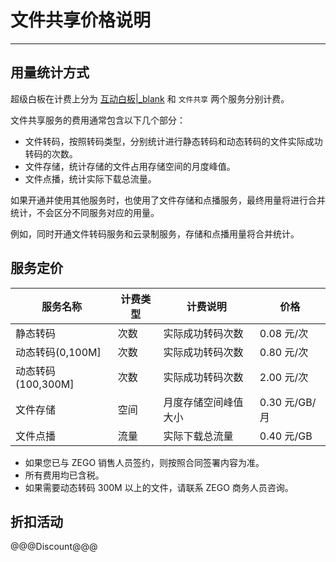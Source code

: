 # 文件共享价格说明

---

## 用量统计方式

超级白板在计费上分为 [互动白板\|_blank](!Price/whiteboard_price) 和 `文件共享` 两个服务分别计费。

文件共享服务的费用通常包含以下几个部分：

- 文件转码，按照转码类型，分别统计进行静态转码和动态转码的文件实际成功转码的次数。
- 文件存储，统计存储的文件占用存储空间的月度峰值。
- 文件点播，统计实际下载总流量。

<Note title="Note">

如果开通并使用其他服务时，也使用了文件存储和点播服务，最终用量将进行合并统计，不会区分不同服务对应的用量。

例如，同时开通文件转码服务和云录制服务，存储和点播用量将合并统计。
</Note>


## 服务定价

|服务名称|计费类型|计费说明|价格|
|-|-|-|-|
|静态转码|次数|实际成功转码次数|0.08 元/次|
|动态转码(0,100M]|次数|实际成功转码次数|0.80 元/次|
|动态转码(100,300M]|次数|实际成功转码次数|2.00 元/次|
|文件存储|空间|月度存储空间峰值大小|0.30 元/GB/月|
|文件点播|流量|实际下载总流量|0.40 元/GB|


<Note title="Note">

- 如果您已与 ZEGO 销售人员签约，则按照合同签署内容为准。  
- 所有费用均已含税。  
- 如果需要动态转码 300M 以上的文件，请联系 ZEGO 商务人员咨询。
</Note>

## 折扣活动

@@@Discount@@@
